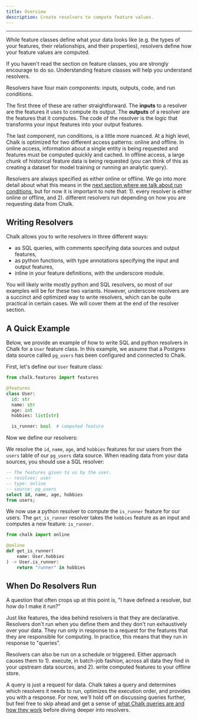 ```yaml
---
title: Overview
description: Create resolvers to compute feature values.
---
```



---

While feature classes define what your data looks like (e.g. the types of your features,
their relationships, and their properties), resolvers define how your feature values
are computed.

<TipInfo>
    If you haven't read the section on feature classes, you are strongly encourage to do so. Understanding feature classes
    will help you understand resolvers.
</TipInfo>

Resolvers have four main components: inputs, outputs, code, and run conditions.

The first three of these are rather straightforward. The **inputs** to a resolver
are the features it uses to compute its output. The **outputs** of a resolver
are the features that it computes. The code of the resolver is the logic that
transforms your input features into your output features.

The last component, run conditions, is a little more nuanced. At a high level,
Chalk is optimized for two different access patterns: online and offline. In online
access, information about a single entity is being requested and features must be
computed quickly and cached. In offline access, a large chunk of historical
feature data is being requested (you can think of this as creating a dataset for model
training or running an analytic query).

Resolvers are always specified as either online or offline. We go into more detail
about what this means in the [next section where we talk about run conditions](/docs/resolver-online-offline),
but for now it is important to note that: 1). every resolver is either online or offline, and 2). different
resolvers run depending on how you are requesting data from Chalk.

## Writing Resolvers

Chalk allows you to write resolvers in three different ways:
- as SQL queries, with comments specifying data sources and output features,
- as python functions, with type annotations specifying the input and output features,
- inline in your feature definitions, with the underscore module.

<TipInfo>
    You will likely write mostly python and SQL resolvers, so most of our examples
    will be for these two variants. However, underscore resolvers are a succinct and
    optimized way to write resolvers, which can be quite practical in certain cases.
    We will cover them at the end of the resolver section.
</TipInfo>

## A Quick Example

Below, we provide an example of how to write SQL and python resolvers in Chalk
for a `User` feature class. In this example, we assume that a Postgres data source
called `pg_users` has been configured and connected to Chalk.

First, let's define our `User` feature class:

```python src/user.py
from chalk.features import features

@features
class User:
  id: str
  name: str
  age: int
  hobbies: list[str]

  is_runner: bool  # computed feature
```

Now we define our resolvers:

We resolve the `id`, `name`, `age`, and `hobbies` features for our users from the
`users` table of our `pg_users` data source. When reading data from your data
sources, you should use a SQL resolver:

```sql src/get_user.chalk.sql
-- The features given to us by the user.
-- resolves: user
-- type: online
-- source: pg_users
select id, name, age, hobbies
from users;
```

We now use a python resolver to compute the `is_runner` feature for our users.
The `get_is_runner` resolver takes the `hobbies` feature as an input and computes
a new feature: `is_runner`.

```python
from chalk import online

@online
def get_is_runner(
    name: User.hobbies
) -> User.is_runner:
    return "runner" in hobbies
```

## When Do Resolvers Run

A question that often crops up at this point is, "I have defined a resolver, but how do
I make it run?"

Just like features, the idea behind resolvers is that they are declarative. Resolvers
don't run when you define them and they don't run exhaustively over your data. They run
only in response to a request for the features that they are responsible for computing. In
practice, this means that they run in response to "queries".

<TipInfo>
    Resolvers can also be run on a schedule or triggered. Either approach causes them
    to 1). execute, in batch-job fashion, across all data they find in your upstream
    data sources, and 2). write computed features to your offline store.
</TipInfo>

A query is just a request for data. Chalk takes a query and determines which resolvers it
needs to run, optimizes the execution order, and provides you with a response. For now, we'll
hold off on discussing queries further, but feel free to skip ahead and
get a sense of [what Chalk queries are and how they work](/docs/query-overview) before diving
deeper into resolvers.
